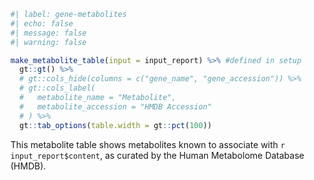 ```r
#| label: gene-metabolites
#| echo: false
#| message: false
#| warning: false

make_metabolite_table(input = input_report) %>% #defined in setup
  gt::gt() %>% 
  # gt::cols_hide(columns = c("gene_name", "gene_accession")) %>% 
  # gt::cols_label(
  #   metabolite_name = "Metabolite", 
  #   metabolite_accession = "HMDB Accession"
  # ) %>% 
  gt::tab_options(table.width = gt::pct(100))
```
  
This metabolite table shows metabolites known to associate with `r input_report$content`, as curated by the Human Metabolome Database (HMDB). 
